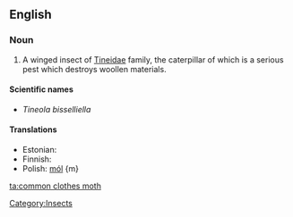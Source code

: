 {{wikipedia|Common_Clothes_Moth}}
==English==

===Noun===
{{en-noun|sg=[[common]] [[clothes]] [[moth]]}}

#  A winged insect of [[Tineidae]] family, the caterpillar of which is a serious pest which destroys woollen materials. 

====Scientific names====
*''Tineola bisselliella''

====Translations====
{{trans-top}}
* Estonian: {{t-|et|riidekoi}}
* Finnish: {{t+|fi|vaatekoi}}
* Polish: [[mól]] {m}
{{trans-bottom}}

[[Category:Insects]]

[[ta:common clothes moth]]